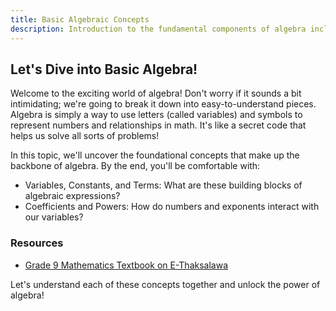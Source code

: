 ---
title: Basic Algebraic Concepts
description: Introduction to the fundamental components of algebra including variables, constants, terms, coefficients, and powers.
---

## Let's Dive into Basic Algebra!
Welcome to the exciting world of algebra! Don't worry if it sounds a bit intimidating; we're going to break it down into easy-to-understand pieces. Algebra is simply a way to use letters (called variables) and symbols to represent numbers and relationships in math. It's like a secret code that helps us solve all sorts of problems!

In this topic, we'll uncover the foundational concepts that make up the backbone of algebra. By the end, you'll be comfortable with:

- Variables, Constants, and Terms: What are these building blocks of algebraic expressions?
- Coefficients and Powers: How do numbers and exponents interact with our variables?

### Resources
* [Grade 9 Mathematics Textbook on E-Thaksalawa](https://www.e-thaksalawa.moe.gov.lk/moodle/course/view.php?id=837)

 Let's understand each of these concepts together and unlock the power of algebra!